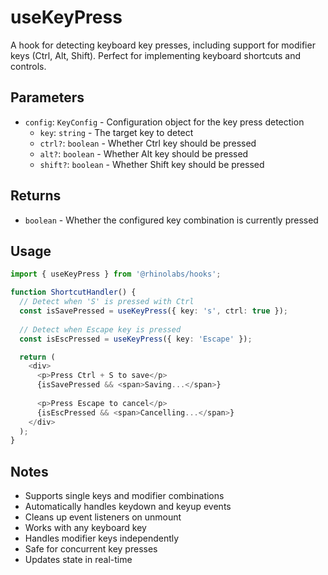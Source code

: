 # useKeyPress

A hook for detecting keyboard key presses, including support for modifier keys (Ctrl, Alt, Shift). Perfect for implementing keyboard shortcuts and controls.

## Parameters

- `config`: `KeyConfig` - Configuration object for the key press detection
  - `key`: `string` - The target key to detect
  - `ctrl?`: `boolean` - Whether Ctrl key should be pressed
  - `alt?`: `boolean` - Whether Alt key should be pressed
  - `shift?`: `boolean` - Whether Shift key should be pressed

## Returns

- `boolean` - Whether the configured key combination is currently pressed

## Usage

```typescript
import { useKeyPress } from '@rhinolabs/hooks';

function ShortcutHandler() {
  // Detect when 'S' is pressed with Ctrl
  const isSavePressed = useKeyPress({ key: 's', ctrl: true });
  
  // Detect when Escape key is pressed
  const isEscPressed = useKeyPress({ key: 'Escape' });

  return (
    <div>
      <p>Press Ctrl + S to save</p>
      {isSavePressed && <span>Saving...</span>}
      
      <p>Press Escape to cancel</p>
      {isEscPressed && <span>Cancelling...</span>}
    </div>
  );
}
```

## Notes

- Supports single keys and modifier combinations
- Automatically handles keydown and keyup events
- Cleans up event listeners on unmount
- Works with any keyboard key
- Handles modifier keys independently
- Safe for concurrent key presses
- Updates state in real-time
